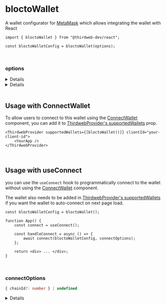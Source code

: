 
<WalletsBreadcrumb name="Blocto Wallet" slug="blocto" />

<br />

# bloctoWallet

A wallet configurator for [MetaMask](/wallet/metamask) which allows integrating the wallet with React

```tsx
import { bloctoWallet } from "@thirdweb-dev/react";

const bloctoWalletConfig = bloctoWallet(options);
```

<CustomizeWalletConfigurator
	config="bloctoWalletConfig"
	configurator="bloctoWallet"
	connectUI="BloctoWalletConnectUI"
	selectUI="BloctoWalletSelectUI"
	isInstalled="isBloctoWalletInstalled"
/>

<br />

### options

<Details summary="appId" tags={["Recommended"]}>

To get advanced features and support from Blocto, you can create an appId from [blocto dashboard](https://docs.blocto.app/blocto-sdk/register-app-id)

```javascript
import { bloctoWallet } from "@thirdweb-dev/react";

bloctoWallet({
	appId: "YOUR_BLOCTO_APP_ID",
});
```

</Details>

<Details summary="recommended" tags={['Optional']}>

Show this wallet as "recommended" in the [ConnectWallet Modal](/react/react.connectwallet).

```ts
bloctoWallet({
	recommended: true,
});
```

</Details>

<br />

## Usage with ConnectWallet

To allow users to connect to this wallet using the [ConnectWallet](/react/react.connectwallet) component, you can add it to [ThirdwebProvider's supportedWallets](/react/react.thirdwebprovider#supportedwallets-optional) prop.

```tsx
<ThirdwebProvider supportedWallets={[bloctoWallet()]} clientId="your-client-id">
	<YourApp />
</ThirdwebProvider>
```

<br />

## Usage with useConnect

you can use the `useConnect` hook to programmatically connect to the wallet without using the [ConnectWallet](/react/react.connectwallet) component.

The wallet also needs to be added in [ThirdwebProvider's supportedWallets](/react/react.thirdwebprovider#supportedwallets-optional) if you want the wallet to auto-connect on next page load.

```tsx
const bloctoWalletConfig = bloctoWallet();

function App() {
	const connect = useConnect();

	const handleConnect = async () => {
		await connect(bloctoWalletConfig, connectOptions);
	};

	return <div> ... </div>;
}
```

<br />

### connectOptions

```ts
{ chainId?: number } | undefined
```

<Details summary="chainId" tags={['Optional']}>

If `chainId` is provided, wallet will be connected and immediately switch to network with given `chainId`.

`Chain` object corresponding to this chainId from [@thirdweb-dev/chains](https://www.npmjs.com/package/@thirdweb-dev/chains) package must be specified in [ThirdwebProvider's supportedChains](/react/react.thirdwebprovider#supportedchains-optional) prop as shown below

```tsx
import { Polygon } from "@thirdweb-dev/chains";
import { ThirdwebProvider } from "@thirdweb-dev/react";

export function YourApp() {
	return (
		<ThirdwebProvider supportedChains={[Polygon]} clientId="your-client-id">
			<App />
		</ThirdwebProvider>
	);
}
```

</Details>
